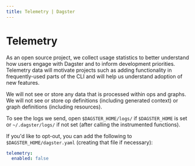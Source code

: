 ```yaml
---
title: Telemetry | Dagster
---
```


# Telemetry

As an open source project, we collect usage statistics to better understand how users engage with Dagster and to inform development priorities. Telemetry data will motivate projects such as adding functionality in frequently-used parts of the CLI and will help us understand adoption of new features.

We will not see or store any data that is processed within ops and graphs. We will not see or store op definitions (including generated context) or graph definitions (including resources).

To see the logs we send, open `$DAGSTER_HOME/logs/` if `$DAGSTER_HOME` is set or `~/.dagster/logs/` if not set (after calling the instrumented functions).

If you'd like to opt-out, you can add the following to `$DAGSTER_HOME/dagster.yaml` (creating that file if necessary):

```yaml
telemetry:
  enabled: false
```
